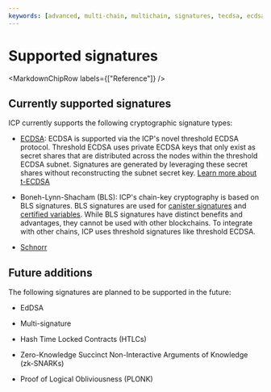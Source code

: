 ```yaml
---
keywords: [advanced, multi-chain, multichain, signatures, tecdsa, ecdsa, cryptography ]
---
```



# Supported signatures

<MarkdownChipRow labels={["Reference"]} />

## Currently supported signatures

ICP currently supports the following cryptographic signature types:

- [ECDSA](/docs/current/developer-docs/smart-contracts/signatures/t-ecdsa): ECDSA is supported via the ICP's novel threshold ECDSA protocol. Threshold ECDSA uses private ECDSA keys that only exist as secret shares that are distributed across the nodes within the threshold ECDSA subnet. Signatures are generated by leveraging these secret shares without reconstructing the subnet secret key. [Learn more about t-ECDSA](/docs/current/developer-docs/smart-contracts/signatures/t-ecdsa)

- Boneh-Lynn-Shacham (BLS): ICP's chain-key cryptography is based on BLS signatures. BLS signatures are used for [canister signatures](/docs/current/concepts/glossary#canister-signature) and [certified variables](/docs/current/concepts/glossary#certified-variable). While BLS signatures have distinct benefits and advantages, they cannot be used with other blockchains. To integrate with other chains, ICP uses threshold signatures like threshold ECDSA.

- [Schnorr](/docs/current/developer-docs/smart-contracts/signatures/t-schnorr)


## Future additions

The following signatures are planned to be supported in the future:

- EdDSA

- Multi-signature

- Hash Time Locked Contracts (HTLCs)

- Zero-Knowledge Succinct Non-Interactive Arguments of Knowledge (zk-SNARKs)

- Proof of Logical Obliviousness (PLONK)
